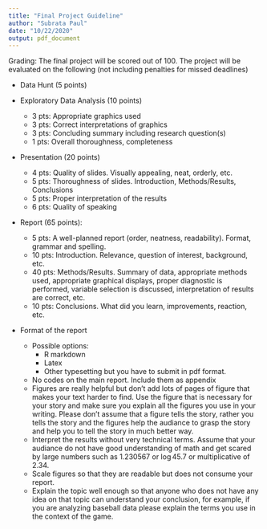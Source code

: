 ```yaml
---
title: "Final Project Guideline"
author: "Subrata Paul"
date: "10/22/2020"
output: pdf_document
---
```


Grading: The final project will be scored out of 100.  The project will be evaluated on the following (not including penalties for missed deadlines)

* Data Hunt (5 points)

* Exploratory Data Analysis (10 points)
    - 3 pts: Appropriate graphics used
    - 3 pts: Correct interpretations of graphics
    - 3 pts: Concluding summary including research question(s)
    - 1 pts: Overall thoroughness, completeness
 
* Presentation (20 points)
    - 4 pts:  Quality of slides.  Visually appealing, neat, orderly, etc.
    - 5 pts:  Thoroughness of slides.  Introduction, Methods/Results, Conclusions
    - 5 pts: Proper interpretation of the results
    - 6 pts:  Quality of speaking 

* Report (65 points):  
    - 5 pts:  A well-planned report (order, neatness, readability).  Format, grammar and spelling.
    - 10 pts:  Introduction.  Relevance, question of interest, background, etc.
    - 40 pts:  Methods/Results.  Summary of data, appropriate methods used, appropriate graphical displays, proper diagnostic is performed, variable selection is discussed, interpretation of results are correct, etc.
    - 10 pts:  Conclusions.  What did you learn, improvements, reaction, etc.


* Format of the report 

    - Possible options:
        - R markdown
        - Latex 
        - Other typesetting but you have to submit in pdf format. 
    - No codes on the main report. Include them as appendix 
    - Figures are really helpful but don't add lots of pages of figure that makes your text harder to find. Use the figure that is necessary for your story and make sure you explain all the figures you use in your writing. Please don't assume that a figure tells the story, rather you tells the story and the figures help the audiance to grasp the story and help you to tell the story in much better way. 
    - Interpret the results without very technical terms. Assume that your audiance do not have good understanding of math and get scared by large numbers such as 1.230567 or $\log 45.7$ or multiplicative of 2.34. 
    - Scale figures so that they are readable but does not consume your report. 
    - Explain the topic well enough so that anyone who does not have any idea on that topic can understand your conclusion, for example, if you are analyzing baseball data please explain the terms you use in the context of the game. 
    





